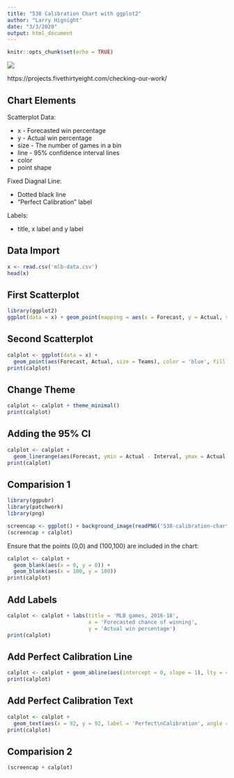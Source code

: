 ```yaml
---
title: "538 Calibration Chart with ggplot2"
author: "Larry Hignight"
date: "3/3/2020"
output: html_document
---
```


```r
knitr::opts_chunk$set(echo = TRUE)
```

![](538-calibration-chart.png)

https://projects.fivethirtyeight.com/checking-our-work/

## Chart Elements

Scatterplot Data:

+ x - Forecasted win percentage
+ y - Actual win percentage
+ size - The number of games in a bin
+ line - 95% confidence interval lines
+ color
+ point shape

Fixed Diagnal Line:

+ Dotted black line
+ "Perfect Calibration" label

Labels:

+ title, x label and y label

## Data Import

```r
x <- read.csv('mlb-data.csv')
head(x)
```

## First Scatterplot

```r
library(ggplot2)
ggplot(data = x) + geom_point(mapping = aes(x = Forecast, y = Actual, size = Teams))
```

## Second Scatterplot

```r
calplot <- ggplot(data = x) +
  geom_point(aes(Forecast, Actual, size = Teams), color = 'blue', fill = 'lightblue', shape = 21)
print(calplot)
```

## Change Theme

```r
calplot <- calplot + theme_minimal()
print(calplot)
```


## Adding the 95% CI

```r
calplot <- calplot +
  geom_linerange(aes(Forecast, ymin = Actual - Interval, ymax = Actual + Interval), color = 'blue')
print(calplot)
```

## Comparision 1

```r
library(ggpubr)
library(patchwork)
library(png)

screencap <- ggplot() + background_image(readPNG('538-calibration-chart.png'))
(screencap + calplot)
```

Ensure that the points (0,0) and (100,100) are included in the chart:

```r
calplot <- calplot + 
  geom_blank(aes(x = 0, y = 0)) +
  geom_blank(aes(x = 100, y = 100))
print(calplot)
```

## Add Labels

```r
calplot <- calplot + labs(title = 'MLB games, 2016-18', 
                          x = 'Forecasted chance of winning', 
                          y = 'Actual win percentage')
print(calplot)
```

## Add Perfect Calibration Line

```r
calplot <- calplot + geom_abline(aes(intercept = 0, slope = 1), lty = 4)
print(calplot)
```

## Add Perfect Calibration Text

```r
calplot <- calplot +
  geom_text(aes(x = 92, y = 92, label = 'Perfect\nCalibration', angle = 45))
print(calplot)
```

## Comparision 2

```r
(screencap + calplot)
```

